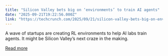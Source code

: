```yaml
---
title: "Silicon Valley bets big on ‘environments’ to train AI agents"
date: "2025-09-21T19:22:56.000Z"
link: "https://techcrunch.com/2025/09/21/silicon-valley-bets-big-on-environments-to-train-ai-agents/"
---
```


A wave of startups are creating RL environments to help AI labs train agents. It might be Silicon Valley’s next craze in the making.

[Read more](https://techcrunch.com/2025/09/21/silicon-valley-bets-big-on-environments-to-train-ai-agents/)
